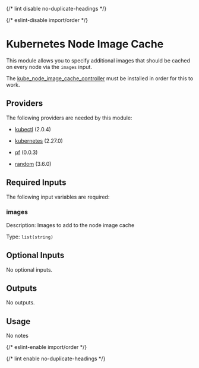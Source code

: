 
{/* lint disable no-duplicate-headings */}

{/* eslint-disable import/order */}

<ModuleHeader name="kube_node_image_cache" sourceHref="https://github.com/Panfactum/stack/tree/__PANFACTUM_VERSION_EDGE__/packages/infrastructure/kube_node_image_cache" status="stable" type="submodule" />

# Kubernetes Node Image Cache

This module allows you to specify additional images that should be cached on every node via the `images` input.

The [kube\_node\_image\_cache\_controller](/docs/edge/reference/infrastructure-modules/direct/kubernetes/kube_node_image_cache_controller) must be installed in order for this to work.

## Providers

The following providers are needed by this module:

* [kubectl](https://registry.terraform.io/providers/alekc/kubectl/2.0.4/docs) (2.0.4)

* [kubernetes](https://registry.terraform.io/providers/hashicorp/kubernetes/2.27.0/docs) (2.27.0)

* [pf](https://registry.terraform.io/providers/panfactum/pf/0.0.3/docs) (0.0.3)

* [random](https://registry.terraform.io/providers/hashicorp/random/3.6.0/docs) (3.6.0)

## Required Inputs

The following input variables are required:

### images

Description: Images to add to the node image cache

Type: `list(string)`

## Optional Inputs

No optional inputs.

## Outputs

No outputs.

## Usage

No notes

{/* eslint-enable import/order */}

{/* lint enable no-duplicate-headings */}
